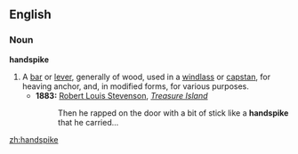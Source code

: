 ==English==

===Noun===
'''handspike'''

# A [[bar]] or [[lever]], generally of wood, used in a [[windlass]] or [[capstan]], for heaving anchor, and, in modified forms, for various purposes.
#*'''1883:''' [[w:Robert Louis Stevenson|Robert Louis Stevenson]], ''[[w:Treasure Island|Treasure Island]]''
#*: Then he rapped on the door with a bit of stick like a '''handspike''' that he carried...

[[zh:handspike]]